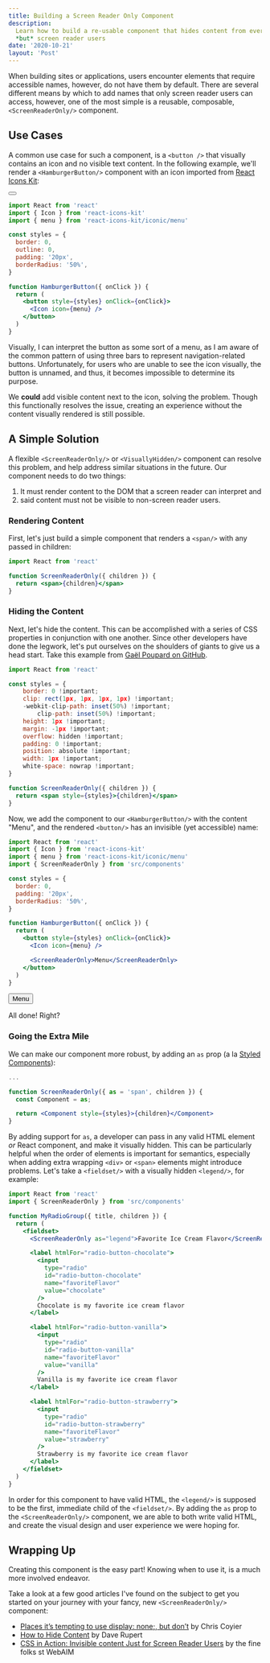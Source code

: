 ```yaml
---
title: Building a Screen Reader Only Component
description:
  Learn how to build a re-usable component that hides content from everyone
  *but* screen reader users
date: '2020-10-21'
layout: 'Post'
---
```



When building sites or applications, users encounter elements that require
accessible names, however, do not have them by default. There are several
different means by which to add names that only screen reader users can access,
however, one of the most simple is a reusable, composable, `<ScreenReaderOnly/>`
component.

## Use Cases

A common use case for such a component, is a `<button />` that visually contains
an icon and no visible text content. In the following example, we'll render a
`<HamburgerButton/>` component with an icon imported from
[React Icons Kit](https://react-icons-kit.now.sh/):

<Demo>
  <button style={{ border: 0, padding: '20px', borderRadius: '50%' }}>
    <Icon icon={menu} />
  </button>
</Demo>

```jsx
import React from 'react'
import { Icon } from 'react-icons-kit'
import { menu } from 'react-icons-kit/iconic/menu'

const styles = {
  border: 0,
  outline: 0,
  padding: '20px',
  borderRadius: '50%',
}

function HamburgerButton({ onClick }) {
  return (
    <button style={styles} onClick={onClick}>
      <Icon icon={menu} />
    </button>
  )
}
```

Visually, I can interpret the button as some sort of a menu, as I am aware of
the common pattern of using three bars to represent navigation-related buttons.
Unfortunately, for users who are unable to see the icon visually, the button is
unnamed, and thus, it becomes impossible to determine its purpose.

We **could** add visible content next to the icon, solving the problem. Though
this functionally resolves the issue, creating an experience without the content
visually rendered is still possible.

## A Simple Solution

A flexible `<ScreenReaderOnly/>` or `<VisuallyHidden/>` component can resolve
this problem, and help address similar situations in the future. Our component
needs to do two things:

1. It must render content to the DOM that a screen reader can interpret and
2. said content must not be visible to non-screen reader users.

### Rendering Content

First, let's just build a simple component that renders a `<span/>` with any
passed in children:

```jsx
import React from 'react'

function ScreenReaderOnly({ children }) {
  return <span>{children}</span>
}
```

### Hiding the Content

Next, let's hide the content. This can be accomplished with a series of CSS
properties in conjunction with one another. Since other developers have done the
legwork, let's put ourselves on the shoulders of giants to give us a head start.
Take this example from
[Gaël Poupard on GitHub](https://gist.github.com/ffoodd/000b59f431e3e64e4ce1a24d5bb36034).

```jsx
import React from 'react'

const styles = {
	border: 0 !important;
	clip: rect(1px, 1px, 1px, 1px) !important;
	-webkit-clip-path: inset(50%) !important;
		clip-path: inset(50%) !important;
	height: 1px !important;
	margin: -1px !important;
	overflow: hidden !important;
	padding: 0 !important;
	position: absolute !important;
	width: 1px !important;
	white-space: nowrap !important;
}

function ScreenReaderOnly({ children }) {
  return <span style={styles}>{children}</span>
}
```

Now, we add the component to our `<HamburgerButton/>` with the content "Menu",
and the rendered `<button/>` has an invisible (yet accessible) name:

```jsx
import React from 'react'
import { Icon } from 'react-icons-kit'
import { menu } from 'react-icons-kit/iconic/menu'
import { ScreenReaderOnly } from 'src/components'

const styles = {
  border: 0,
  padding: '20px',
  borderRadius: '50%',
}

function HamburgerButton({ onClick }) {
  return (
    <button style={styles} onClick={onClick}>
      <Icon icon={menu} />

      <ScreenReaderOnly>Menu</ScreenReaderOnly>
    </button>
  )
}
```

<Demo>
  <button style={{ border: 0, padding: '20px', borderRadius: '50%' }}>
    <Icon icon={menu} />
    <ScreenReaderOnly>Menu</ScreenReaderOnly>
  </button>
</Demo>

All done! Right?

### Going the Extra Mile

We can make our component more robust, by adding an `as` prop (a la
[Styled Components](https://styled-components.com/)):

```jsx
...

function ScreenReaderOnly({ as = 'span', children }) {
  const Component = as;

  return <Component style={styles}>{children}</Component>
}
```

By adding support for `as`, a developer can pass in any valid HTML element _or_
React component, and make it visually hidden. This can be particularly helpful
when the order of elements is important for semantics, especially when adding
extra wrapping `<div>` or `<span>` elements might introduce problems. Let's take
a `<fieldset/>` with a visually hidden `<legend/>`, for example:

```jsx
import React from 'react'
import { ScreenReaderOnly } from 'src/components'

function MyRadioGroup({ title, children }) {
  return (
    <fieldset>
      <ScreenReaderOnly as="legend">Favorite Ice Cream Flavor</ScreenReaderOnly>

      <label htmlFor="radio-button-chocolate">
        <input
          type="radio"
          id="radio-button-chocolate"
          name="favoriteFlavor"
          value="chocolate"
        />
        Chocolate is my favorite ice cream flavor
      </label>

      <label htmlFor="radio-button-vanilla">
        <input
          type="radio"
          id="radio-button-vanilla"
          name="favoriteFlavor"
          value="vanilla"
        />
        Vanilla is my favorite ice cream flavor
      </label>

      <label htmlFor="radio-button-strawberry">
        <input
          type="radio"
          id="radio-button-strawberry"
          name="favoriteFlavor"
          value="strawberry"
        />
        Strawberry is my favorite ice cream flavor
      </label>
    </fieldset>
  )
}
```

In order for this component to have valid HTML, the `<legend/>` is supposed to
be the first, immediate child of the `<fieldset/>`. By adding the `as` prop to
the `<ScreenReaderOnly/>` component, we are able to both write valid HTML, and
create the visual design and user experience we were hoping for.

## Wrapping Up

Creating this component is the easy part! Knowing when to use it, is a much more
involved endeavor.

Take a look at a few good articles I've found on the subject to get you started
on your journey with your fancy, new `<ScreenReaderOnly/>` component:

- [Places it’s tempting to use display: none;, but don’t](https://css-tricks.com/places-its-tempting-to-use-display-none-but-dont/)
  by Chris Coyier
- [How to Hide Content](https://www.a11yproject.com/posts/2013-01-11-how-to-hide-content/)
  by Dave Rupert
- [CSS in Action: Invisible content Just for Screen Reader Users](https://webaim.org/techniques/css/invisiblecontent/)
  by the fine folks st WebAIM
